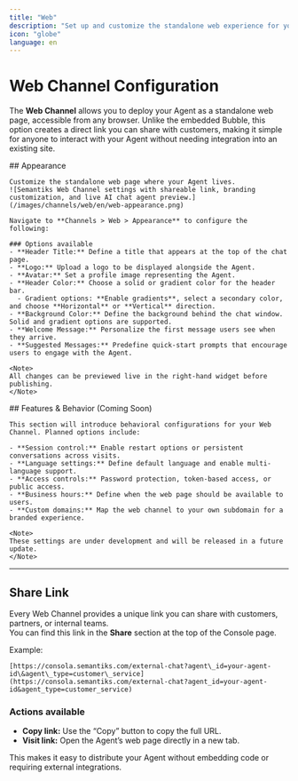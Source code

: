 ```yaml
---
title: "Web"
description: "Set up and customize the standalone web experience for your Agent"
icon: "globe"
language: en
---
```


# Web Channel Configuration

The **Web Channel** allows you to deploy your Agent as a standalone web page, accessible from any browser. Unlike the embedded Bubble, this option creates a direct link you can share with customers, making it simple for anyone to interact with your Agent without needing integration into an existing site.

<Tabs>
  <Tab title="Appearance" icon="palette">
    ## Appearance

    Customize the standalone web page where your Agent lives.
    ![Semantiks Web Channel settings with shareable link, branding customization, and live AI chat agent preview.](/images/channels/web/en/web-appearance.png)

    Navigate to **Channels > Web > Appearance** to configure the following:

    ### Options available
    - **Header Title:** Define a title that appears at the top of the chat page.  
    - **Logo:** Upload a logo to be displayed alongside the Agent.  
    - **Avatar:** Set a profile image representing the Agent.  
    - **Header Color:** Choose a solid or gradient color for the header bar.  
      - Gradient options: **Enable gradients**, select a secondary color, and choose **Horizontal** or **Vertical** direction.  
    - **Background Color:** Define the background behind the chat window. Solid and gradient options are supported.  
    - **Welcome Message:** Personalize the first message users see when they arrive.  
    - **Suggested Messages:** Predefine quick-start prompts that encourage users to engage with the Agent.

    <Note>
    All changes can be previewed live in the right-hand widget before publishing.
    </Note>
  </Tab>

  <Tab title="Features & Behavior" icon="settings">
    ## Features & Behavior (Coming Soon)

    This section will introduce behavioral configurations for your Web Channel. Planned options include:

    - **Session control:** Enable restart options or persistent conversations across visits.  
    - **Language settings:** Define default language and enable multi-language support.  
    - **Access controls:** Password protection, token-based access, or public access.  
    - **Business hours:** Define when the web page should be available to users.  
    - **Custom domains:** Map the web channel to your own subdomain for a branded experience.  

    <Note>
    These settings are under development and will be released in a future update.
    </Note>
  </Tab>
</Tabs>

---

## Share Link

Every Web Channel provides a unique link you can share with customers, partners, or internal teams.  
You can find this link in the **Share** section at the top of the Console page.

Example:
```
[https://consola.semantiks.com/external-chat?agent\_id=your-agent-id\&agent\_type=customer\_service](https://consola.semantiks.com/external-chat?agent_id=your-agent-id&agent_type=customer_service)
```

### Actions available
- **Copy link:** Use the “Copy” button to copy the full URL.  
- **Visit link:** Open the Agent’s web page directly in a new tab.  

<Note>
This makes it easy to distribute your Agent without embedding code or requiring external integrations.
</Note>